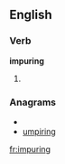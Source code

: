
==English==

===Verb===
'''impuring'''

# {{present participle of|[[impure]]}}

===Anagrams===
* {{alphagram|giimnpru}}
* [[umpiring#English|umpiring]]

[[fr:impuring]]